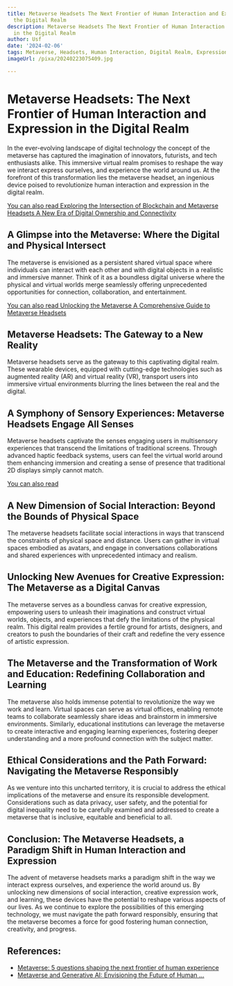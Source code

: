 ```yaml
---
title: Metaverse Headsets The Next Frontier of Human Interaction and Expression in
  the Digital Realm
description: Metaverse Headsets The Next Frontier of Human Interaction and Expression
  in the Digital Realm
author: Usf
date: '2024-02-06'
tags: Metaverse, Headsets, Human Interaction, Digital Realm, Expression
imageUrl: /pixa/20240223075409.jpg

---
```

# Metaverse Headsets: The Next Frontier of Human Interaction and Expression in the  Digital Realm

In the  ever-evolving landscape of digital technology the concept of the metaverse has captured the imagination of innovators, futurists, and tech enthusiasts alike. This  immersive virtual realm promises to reshape the way we interact express ourselves, and experience the world around us. At the forefront of this transformation lies the  metaverse headset,  an  ingenious device poised to revolutionize human interaction and expression in the digital  realm.

[You  can also read Exploring the Intersection of Blockchain and Metaverse Headsets A  New  Era  of  Digital  Ownership and Connectivity](Exploring%20the%20Intersection%20of%20Blockchain%20and%20Metaverse%20Headsets%20A%20New%20Era%20of%20Digital%20Ownership%20and%20Connectivity)


## A Glimpse into the Metaverse: Where the Digital and Physical Intersect

The  metaverse is envisioned as a persistent shared virtual space where individuals can interact with each other and with digital objects in a  realistic and immersive manner. Think of it as a boundless digital  universe  where the physical and virtual worlds merge seamlessly offering unprecedented opportunities for connection, collaboration, and entertainment.

[You can  also read Unlocking the Metaverse A  Comprehensive Guide to Metaverse Headsets](Unlocking%20the%20Metaverse%20A%20Comprehensive%20Guide%20to%20Metaverse%20Headsets)


## Metaverse Headsets: The Gateway to a New Reality

Metaverse  headsets serve as the gateway to this captivating digital realm. These wearable devices, equipped with cutting-edge technologies such as augmented reality (AR) and virtual reality  (VR), transport users into immersive virtual environments blurring the lines  between the real and the digital.

## A Symphony of Sensory Experiences: Metaverse Headsets Engage All  Senses

Metaverse headsets captivate the senses engaging users in multisensory experiences that transcend the limitations  of  traditional screens. Through advanced haptic feedback systems, users can feel the virtual world  around them enhancing immersion  and creating a sense of presence that traditional 2D  displays simply cannot match.

[You can also read ]()


##  A  New Dimension of Social Interaction: Beyond the  Bounds of Physical  Space

The metaverse headsets facilitate social interactions in ways that transcend the  constraints of physical space and distance.  Users can gather in virtual  spaces embodied as avatars,  and engage in conversations collaborations and shared experiences with unprecedented  intimacy  and realism.

## Unlocking New  Avenues for Creative Expression: The Metaverse as a  Digital Canvas

The metaverse serves as a boundless canvas for creative expression, empowering users to unleash their imaginations and construct virtual worlds, objects, and experiences  that defy the limitations of the physical realm. This digital realm provides a fertile ground for artists, designers, and creators to push the boundaries of their craft and redefine the very  essence of artistic expression.

## The Metaverse and the Transformation of Work and Education: Redefining Collaboration and Learning

The metaverse also holds immense potential to revolutionize the way  we work and  learn. Virtual spaces can serve as  virtual offices, enabling remote teams to  collaborate seamlessly share ideas and brainstorm in immersive environments. Similarly, educational institutions can leverage the metaverse to  create interactive and engaging learning experiences, fostering deeper understanding and a more profound connection with the subject matter.

## Ethical Considerations and the Path Forward: Navigating the Metaverse Responsibly

As we venture into  this uncharted  territory, it is crucial to  address the ethical implications  of the metaverse and ensure its responsible development.  Considerations such as data privacy, user safety, and the potential for digital inequality need to be carefully examined and addressed to create a  metaverse that  is  inclusive, equitable and beneficial to all.

## Conclusion: The Metaverse Headsets, a Paradigm Shift in Human Interaction and Expression

The advent of metaverse headsets marks a paradigm shift in the way  we interact express ourselves, and experience the world around us. By unlocking new dimensions of social interaction, creative  expression work, and learning, these devices have the potential to reshape various aspects of our lives. As we continue  to explore the  possibilities of  this emerging technology, we  must navigate the path forward responsibly, ensuring that the metaverse  becomes a force for good fostering human connection, creativity, and progress.

## References:
- [Metaverse: 5 questions shaping the next frontier of human experience](https://www.ey.com/en_us/digital/metaverse-5-questions-shaping-the-next-frontier-of-human-experience)
- [Metaverse and Generative AI: Envisioning the Future of Human ...](https://www.spglobal.com/en/research-insights/featured/special-editorial/metaverse-and-generative-ai-envisioning-the-future-of-human-computer-interaction)
